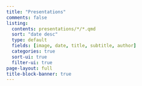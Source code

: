 ```yaml
---
title: "Presentations"
comments: false
listing:
  contents: presentations/*/*.qmd
  sort: "date desc"
  type: default
  fields: [image, date, title, subtitle, author]  
  categories: true
  sort-ui: true
  filter-ui: true
page-layout: full
title-block-banner: true
---
```


